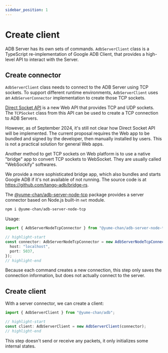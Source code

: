 ```yaml
---
sidebar_position: 1
---
```


# Create client

ADB Server has its own sets of commands. `AdbServerClient` class is a TypeScript re-implementation of Google ADB Client, that provides a high-level API to interact with the Server.

## Create connector

`AdbServerClient` class needs to connect to the ADB Server using TCP sockets. To support different runtime environments, `AdbServerClient` uses an `AdbServerConnector` implementation to create those TCP sockets.

<Tabs className="runtime-tabs" groupId="runtime">
<TabItem value="web" label="Web">

[Direct Socket API](https://github.com/WICG/direct-sockets) is a new Web API that provides TCP and UDP sockets. The `TCPSocket` class from this API can be used to create a TCP connection to ADB Servers.

However, as of September 2024, it's still not clear how Direct Socket API will be implemented. The current proposal requires the Web app to be bundled and signed by the developer, then manually installed by users. This is not a practical solution for general Web apps.

Another method to get TCP sockets on Web platform is to use a native "bridge" app to convert TCP sockets to WebSocket. They are usually called "WebSockify" softwares.

We provide a more sophisticated bridge app, which also bundles and starts Google ADB if it's not available of not running. The source code is at https://github.com/tango-adb/bridge-rs.

</TabItem>
<TabItem value="node" label="Node.js">

The [@yume-chan/adb-server-node-tcp](https://www.npmjs.com/package/@yume-chan/adb-server-node-tcp) package provides a server connector based on Node.js built-in `net` module.

```sh npm2yarn
npm i @yume-chan/adb-server-node-tcp
```

Usage:

```ts transpile
import { AdbServerNodeTcpConnector } from "@yume-chan/adb-server-node-tcp";

// highlight-start
const connector: AdbServerNodeTcpConnector = new AdbServerNodeTcpConnector({
  host: "localhost",
  port: 5037,
});
// highlight-end
```

Because each command creates a new connection, this step only saves the connection information, but does not actually connect to the server.

</TabItem>
</Tabs>

## Create client

With a server connector, we can create a client:

```ts transpile
import { AdbServerClient } from "@yume-chan/adb";

// highlight-start
const client: AdbServerClient = new AdbServerClient(connector);
// highlight-end
```

This step doesn't send or receive any packets, it only initializes some internal states.
